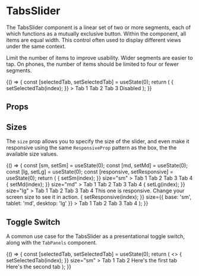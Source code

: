 
<Meta title="Components/TabsSlider/Overview" component={TabsSlider} />

# TabsSlider

The TabsSlider component is a linear set of two or more segments, each of which functions as a mutually exclusive button. Within the component, all items are equal width. This control often used to display different views under the same context.

Limit the number of items to improve usability. Wider segments are easier to tap. On phones, the number of items should be limited to four or fewer segments.

<Canvas isExpanded>
  <Story name="Default">
    {() => {
      const [selectedTab, setSelectedTab] = useState(0);
      return (
        <TabsSlider
          value={selectedTab}
          onChange={(event, index) => {
            setSelectedTab(index);
          }}
        >
          <TabsSlider.Item>Tab 1</TabsSlider.Item>
          <TabsSlider.Item>Tab 2</TabsSlider.Item>
          <TabsSlider.Item>Tab 3</TabsSlider.Item>
          <TabsSlider.Item>Disabled</TabsSlider.Item>
        </TabsSlider>
      );
    }}
  </Story>
</Canvas>

## Props

<ArgsTable of={TabsSlider} />

## Sizes

The `size` prop allows you to specify the size of the slider,
and even make it responsive using the same `ResponsiveProp` pattern as the box, the the available size values.

<Canvas isExpanded>
  <Story name="Size">
    {() => {
      const [sm, setSm] = useState(0);
      const [md, setMd] = useState(0);
      const [lg, setLg] = useState(0);
      const [responsive, setResponsive] = useState(0);
      return (
        <Box childGap="md">
          <TabsSlider
            value={sm}
            onChange={(event, index) => {
              setSm(index);
            }}
            size="sm"
          >
            <TabsSlider.Item>Tab 1</TabsSlider.Item>
            <TabsSlider.Item>Tab 2</TabsSlider.Item>
            <TabsSlider.Item>Tab 3</TabsSlider.Item>
            <TabsSlider.Item>Tab 4</TabsSlider.Item>
          </TabsSlider>
          <TabsSlider
            value={md}
            onChange={(event, index) => {
              setMd(index);
            }}
            size="md"
          >
            <TabsSlider.Item>Tab 1</TabsSlider.Item>
            <TabsSlider.Item>Tab 2</TabsSlider.Item>
            <TabsSlider.Item>Tab 3</TabsSlider.Item>
            <TabsSlider.Item>Tab 4</TabsSlider.Item>
          </TabsSlider>
          <TabsSlider
            value={lg}
            onChange={(event, index) => {
              setLg(index);
            }}
            size="lg"
          >
            <TabsSlider.Item>Tab 1</TabsSlider.Item>
            <TabsSlider.Item>Tab 2</TabsSlider.Item>
            <TabsSlider.Item>Tab 3</TabsSlider.Item>
            <TabsSlider.Item>Tab 4</TabsSlider.Item>
          </TabsSlider>
          <Box>This one is responsive. Change your screen size to see it in action.</Box>
          <TabsSlider
            value={responsive}
            onChange={(event, index) => {
              setResponsive(index);
            }}
            size={{ base: 'sm', tablet: 'md', desktop: 'lg' }}
          >
            <TabsSlider.Item>Tab 1</TabsSlider.Item>
            <TabsSlider.Item>Tab 2</TabsSlider.Item>
            <TabsSlider.Item>Tab 3</TabsSlider.Item>
            <TabsSlider.Item>Tab 4</TabsSlider.Item>
          </TabsSlider>
        </Box>
      );
    }}
  </Story>
</Canvas>

## Toggle Switch

A common use case for the TabsSlider as a presentational toggle switch, along with the `TabPanels` component.

<Canvas isExpanded>
  <Story name="ToggleSwitch">
    {() => {
      const [selectedTab, setSelectedTab] = useState(0);
      return (
        <>
          <Box maxWidth="150px">
            <TabsSlider
              value={selectedTab}
              onChange={(event, index) => {
                setSelectedTab(index);
              }}
              size="sm"
            >
              <TabsSlider.Item>Tab 1</TabsSlider.Item>
              <TabsSlider.Item>Tab 2</TabsSlider.Item>
            </TabsSlider>
          </Box>
          <TabPanels value={selectedTab}>
            <Box padding="lg">Here's the first tab</Box>
            <Box padding="lg">Here's the second tab</Box>
          </TabPanels>
        </>
      );
    }}
  </Story>
</Canvas>
